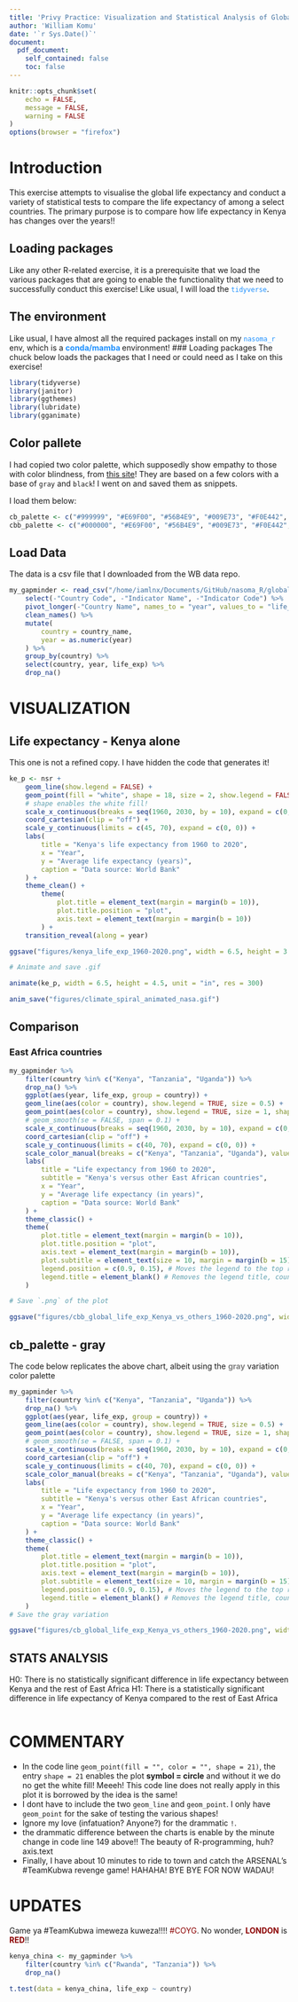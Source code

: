 ```yaml
---
title: 'Privy Practice: Visualization and Statistical Analysis of Global Life Expectancy World Bank Data in R'
author: 'William Komu'
date: '`r Sys.Date()`'
document:
  pdf_document:
    self_contained: false
    toc: false
---
```


```r
knitr::opts_chunk$set(
    echo = FALSE,
    message = FALSE,
    warning = FALSE
)
options(browser = "firefox")
```

# Introduction
This exercise attempts to visualise the global life expectancy and conduct a variety of statistical tests to compare the life expectancy of among a select countries. The primary purpose is to compare how life expectancy in Kenya has changes over the years!!

## Loading packages
Like any other R-related exercise, it is a prerequisite that we load the various packages that are going to enable the functionality that we need to successfully conduct this exercise! Like usual, I will load the <font color="dodgerblue">`tidyverse`</font>.

## The environment

Like usual, I have almost all the required packages install on my <font color="dodgerblue">`nasoma_r` </font> env, which is a **<font color="dodgerblue"> conda/mamba </font>** environment!
### Loading packages
The chuck below loads the packages that I need or could need as I take on this exercise!
```r
library(tidyverse)
library(janitor)
library(ggthemes)
library(lubridate)
library(gganimate)
```

## Color pallete

I had copied two color palette, which supposedly show empathy to those with color blindness, from [this site](example.com)! They are based on a few colors with a base of `gray` and `black`! I went on and saved them as snippets.

I load them below:

```r
cb_palette <- c("#999999", "#E69F00", "#56B4E9", "#009E73", "#F0E442", "#0072B2", "#D55E00", "#CC79A7")
cbb_palette <- c("#000000", "#E69F00", "#56B4E9", "#009E73", "#F0E442", "#0072B2", "#D55E00", "#CC79A7")
```

## Load Data
The data is a csv file that I downloaded from the WB data repo.

```r
my_gapminder <- read_csv("/home/iamlnx/Documents/GitHub/nasoma_R/global_health_indicators/data/LifeExp_WorldBank.csv", skip = 4) %>%
    select(-"Country Code", -"Indicator Name", -"Indicator Code") %>%
    pivot_longer(-"Country Name", names_to = "year", values_to = "life_exp") %>%
    clean_names() %>%
    mutate(
        country = country_name,
        year = as.numeric(year)
    ) %>%
    group_by(country) %>%
    select(country, year, life_exp) %>%
    drop_na()
```

# VISUALIZATION
## Life expectancy - Kenya alone

This one is not a refined copy. I have hidden the code that generates it!


```r
ke_p <- nsr +
    geom_line(show.legend = FALSE) +
    geom_point(fill = "white", shape = 18, size = 2, show.legend = FALSE) +
    # shape enables the white fill!
    scale_x_continuous(breaks = seq(1960, 2030, by = 10), expand = c(0, 1)) +
    coord_cartesian(clip = "off") +
    scale_y_continuous(limits = c(45, 70), expand = c(0, 0)) +
    labs(
        title = "Kenya's life expectancy from 1960 to 2020",
        x = "Year",
        y = "Average life expectancy (years)",
        caption = "Data source: World Bank"
    ) +
    theme_clean() +
        theme(
            plot.title = element_text(margin = margin(b = 10)),
            plot.title.position = "plot",
            axis.text = element_text(margin = margin(b = 10))
        ) +
    transition_reveal(along = year)

ggsave("figures/kenya_life_exp_1960-2020.png", width = 6.5, height = 3.5, unit = "in")

# Animate and save .gif

animate(ke_p, width = 6.5, height = 4.5, unit = "in", res = 300)

anim_save("figures/climate_spiral_animated_nasa.gif")
```

## Comparison
### East Africa countries

```r
my_gapminder %>%
    filter(country %in% c("Kenya", "Tanzania", "Uganda")) %>%
    drop_na() %>%
    ggplot(aes(year, life_exp, group = country)) +
    geom_line(aes(color = country), show.legend = TRUE, size = 0.5) +
    geom_point(aes(color = country), show.legend = TRUE, size = 1, shape = 16) +
    # geom_smooth(se = FALSE, span = 0.1) +
    scale_x_continuous(breaks = seq(1960, 2030, by = 10), expand = c(0, 1)) +
    coord_cartesian(clip = "off") +
    scale_y_continuous(limits = c(40, 70), expand = c(0, 0)) +
    scale_color_manual(breaks = c("Kenya", "Tanzania", "Uganda"), values = c(cbb_palette)) +
    labs(
        title = "Life expectancy from 1960 to 2020",
        subtitle = "Kenya's versus other East African countries",
        x = "Year",
        y = "Average life expectancy (in years)",
        caption = "Data source: World Bank"
    ) +
    theme_classic() +
    theme(
        plot.title = element_text(margin = margin(b = 10)),
        plot.title.position = "plot",
        axis.text = element_text(margin = margin(b = 10)),
        plot.subtitle = element_text(size = 10, margin = margin(b = 15)),
        legend.position = c(0.9, 0.15), # Moves the legend to the top right inside chart area!
        legend.title = element_blank() # Removes the legend title, country
    )

# Save `.png` of the plot

ggsave("figures/cbb_global_life_exp_Kenya_vs_others_1960-2020.png", width = 4.5, height = 4.5, unit = "in")
```

## cb_palette - gray

The code below replicates the above chart, albeit using the **<font color="gray">gray</font>** variation color palette


```r
my_gapminder %>%
    filter(country %in% c("Kenya", "Tanzania", "Uganda")) %>%
    drop_na() %>%
    ggplot(aes(year, life_exp, group = country)) +
    geom_line(aes(color = country), show.legend = TRUE, size = 0.5) +
    geom_point(aes(color = country), show.legend = TRUE, size = 1, shape = 16) +
    # geom_smooth(se = FALSE, span = 0.1) +
    scale_x_continuous(breaks = seq(1960, 2030, by = 10), expand = c(0, 1)) +
    coord_cartesian(clip = "off") +
    scale_y_continuous(limits = c(40, 70), expand = c(0, 0)) +
    scale_color_manual(breaks = c("Kenya", "Tanzania", "Uganda"), values = c(cb_palette)) +
    labs(
        title = "Life expectancy from 1960 to 2020",
        subtitle = "Kenya's versus other East African countries",
        x = "Year",
        y = "Average life expectancy (in years)",
        caption = "Data source: World Bank"
    ) +
    theme_classic() +
    theme(
        plot.title = element_text(margin = margin(b = 10)),
        plot.title.position = "plot",
        axis.text = element_text(margin = margin(b = 10)),
        plot.subtitle = element_text(size = 10, margin = margin(b = 15)),
        legend.position = c(0.9, 0.15), # Moves the legend to the top right inside chart area!
        legend.title = element_blank() # Removes the legend title, country
    )
# Save the gray variation

ggsave("figures/cb_global_life_exp_Kenya_vs_others_1960-2020.png", width = 4.5, height = 4.5, unit = "in")
```

## STATS ANALYSIS

H0: There is no statistically significant difference in life expectancy between Kenya and the rest of East Africa
H1: There is a statistically significant difference in life expectancy of Kenya compared to the rest of East Africa

```r

```

# COMMENTARY

- In the code line `geom_point(fill = "", color = "", shape = 21)`, the entry `shape = 21` enables the plot **symbol = circle** and without it we do no get the white fill! Meeeh! This code line does not really apply in this plot it is borrowed by the idea is the same!
- I dont have to include the two `geom_line` and `geom_point`. I only have `geom_point` for the sake of testing the various shapes!
- Ignore my love (infatuation? Anyone?) for the drammatic `!`.
- the drammatic difference between the charts is enable by the minute change in code line 149 above!! The beauty of R-programming, huh?axis.text
- Finally, I have about 10 minutes to ride to town and catch the ARSENAL's #TeamKubwa revenge game! HAHAHA! BYE BYE FOR NOW WADAU!

# UPDATES
Game ya #TeamKubwa imeweza kuweza!!!! <font color = "darkred">#COYG</font>. No wonder, **<font color = "darkred">LONDON</font>** is **<font color = "darkred">RED</font>**!!
```r
kenya_china <- my_gapminder %>%
    filter(country %in% c("Rwanda", "Tanzania")) %>%
    drop_na()

t.test(data = kenya_china, life_exp ~ country)
```
